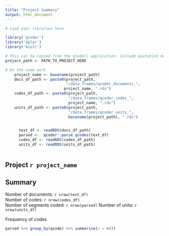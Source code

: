 ```yaml
---
title: "Project Summary"
output: html_document
---
```



 
```r
# Load your libraries here

library('qcoder')
library('dplyr')
library('knitr')
```

```r

# This can be copied from the qcode() application. Include quotation marks.
project_path <- PATH_TO_PROJECT_HERE

```

```r
# Do the code work
    project_name <- basename(project_path)
    docs_df_path <- paste0(project_path,  
                           "/data_frames/qcoder_documents_", 
                          project_name, ".rds")
    codes_df_path <- paste0(project_path,  
                            "/data_frames/qcoder_codes_", 
                            project_name, ".rds")
    units_df_path <- paste0(project_path,  
                            "/data_frames/qcoder_units_", 
                            basename(project_path), ".rds")


      text_df <- readRDS(docs_df_path)
      parsed <-  qcoder::parse_qcodes(text_df)
      codes_df <- readRDS(codes_df_path)
      units_df <- readRDS(units_df_path)
       
```

## Project `r project_name`
## Summary

Number of documents: `r nrow(text_df)`  
Number of codes: `r nrow(codes_df)`  
Number of segments coded: `r nrow(parsed)`
Number of units:  `r nrow(units_df)`

Frequency of codes
```r
parsed %>% group_by(qcode) %>% summarise(n = n())
```





